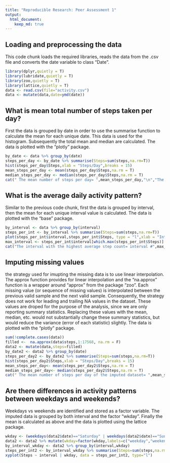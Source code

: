 ---
title: "Reproducible Research: Peer Assessment 1"
output: 
  html_document:
    keep_md: true
---


## Loading and preprocessing the data
This code chunk loads the required libraries, reads the data from the .csv file and converts the date variable to class "Date".
```{r, message=FALSE, warning=FALSE}
library(dplyr,quietly = T)
library(lubridate,quietly = T)
library(zoo,quietly = T)
library(lattice,quietly = T)
data <- read.csv(file="activity.csv")
data <- mutate(data,date=ymd(date))
```
## What is mean total number of steps taken per day?
First the data is grouped by date in order to use the summarise function to calculate the mean for each unique date. This data is used for the histogram. Subsequently the total mean and median are calculated. The data is plotted with the "plotly" package.
```{r, message=FALSE, warning=FALSE}
by_date <- data %>% group_by(date)
steps_per_day <- by_date %>% summarise(Steps=sum(steps,na.rm=T))
hist(steps_per_day$Steps,xlab = "Steps/Day",breaks = 15)
mean_steps_per_day <- mean(steps_per_day$Steps,na.rm = T)
median_steps_per_day <- median(steps_per_day$Steps,na.rm = T)
cat(" The mean number of steps per day= ",mean_steps_per_day,"\n","The median number of steps per day= ",median_steps_per_day,"\n")
```
## What is the average daily activity pattern?
Similar to the previous code chunk, first the data is grouped by interval, then the mean for each unique interval value is calculated. The data is plotted with the "base" package.
```{r, message=FALSE, warning=FALSE}
by_interval <- data %>% group_by(interval)
steps_per_int <- by_interval %>% summarise(Steps=sum(steps,na.rm=T))
plot(steps_per_int$interval,steps_per_int$Steps, type = "l",xlab = "Interval", ylab = "Steps")
max_interval <- steps_per_int$interval[which.max(steps_per_int$Steps)]
cat("The interval with the highest average step count= interval #",max_interval)
```
## Imputing missing values
the strategy used for imupting the missing data is to use linear interpolation. The approx function provides for linear interpolation and the "na.approx" function is a wrapper around "approx" from the package "zoo". Each missing value (or sequence of missing values) is interpolated between the previous valid sample and the next valid sample. Consequently, the strategy does not work for leading and trailing NA values in the dataset. These values are droped for the purpose of the analysis, since we are only reporting summary statistics. Replacing these values with the mean, median, etc. would not substantially change these summary statistics, but would reduce the variance (error of each statistic) slightly. The data is plotted with the "plotly" package.
```{r, message=FALSE, warning=FALSE}
sum(!complete.cases(data))
filled <-  na.approx(data$steps,1:17568, na.rm = F)
data2 <- mutate(data,steps=filled)
by_date2 <- data2 %>% group_by(date)
steps_per_day2 <- by_date2 %>% summarise(Steps=sum(steps,na.rm=T))
hist(steps_per_day2$Steps,xlab = "Steps/Day",breaks = 15)
mean_steps_per_day<- mean(steps_per_day2$Steps,na.rm = T)
median_steps_per_day<- median(steps_per_day2$Steps,na.rm = T)
cat(" The mean number of steps per day of the imputed dataset= ",mean_steps_per_day,"\n","The median number of steps per day of the imputed dataset= ",median_steps_per_day,"\n")

```

## Are there differences in activity patterns between weekdays and weekends?
Weekdays vs weekends are identified and stored as a factor variable. The imputed data is grouped by both interval and the factor "wkday". Finally the mean is calculated as above and the data is plotted using the lattice package.
```{r, message=FALSE, warning=FALSE}
wkday <- (weekdays(data2$date)=="Saturday" | weekdays(data2$date)=="Sunday")
data2 <- data2 %>% mutate(wkday=factor(wkday,labels=c("weekday","weekend")))
by_interval_wkday <- data2 %>% group_by(interval,wkday)
steps_per_int2 <- by_interval_wkday %>% summarise(Steps=sum(steps,na.rm=T))
xyplot(Steps ~ interval | wkday, data = steps_per_int2, type="l")


```
